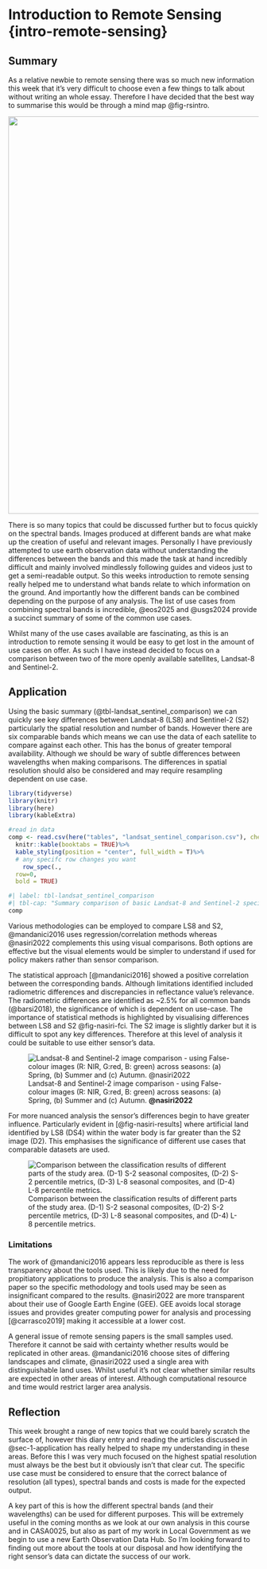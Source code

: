 # Introduction to Remote Sensing {intro-remote-sensing}

## Summary {#sec-1-summary}

As a relative newbie to remote sensing there was so much new information this week that it's very difficult to choose even a few things to talk about without writing an whole essay. Therefore I have decided that the best way to summarise this would be through a mind map @fig-rsintro.

::: {#fig-rsintro fig-cap="Introduction to remote sensing mind-map"}
[![](images/RS_intro_mindmap.png){width="800px"}](images/RS_intro_mindmap.png)
:::

There is so many topics that could be discussed further but to focus quickly on the spectral bands. Images produced at different bands are what make up the creation of useful and relevant images. Personally I have previously attempted to use earth observation data without understanding the differences between the bands and this made the task at hand incredibly difficult and mainly involved mindlessly following guides and videos just to get a semi-readable output. So this weeks introduction to remote sensing really helped me to understand what bands relate to which information on the ground. And importantly how the different bands can be combined depending on the purpose of any analysis. The list of use cases from combining spectral bands is incredible, @eos2025 and @usgs2024 provide a succinct summary of some of the common use cases.

Whilst many of the use cases available are fascinating, as this is an introduction to remote sensing it would be easy to get lost in the amount of use cases on offer. As such I have instead decided to focus on a comparison between two of the more openly available satellites, Landsat-8 and Sentinel-2.

## Application {#sec-1-application}

Using the basic summary (@tbl-landsat_sentinel_comparison) we can quickly see key differences between Landsat-8 (LS8) and Sentinel-2 (S2) particularly the spatial resolution and number of bands. However there are six comparable bands which means we can use the data of each satellite to compare against each other. This has the bonus of greater temporal availability. Although we should be wary of subtle differences between wavelengths when making comparisons. The differences in spatial resolution should also be considered and may require resampling dependent on use case.

```r
library(tidyverse)
library(knitr)
library(here)
library(kableExtra)

#read in data
comp <- read.csv(here("tables", "landsat_sentinel_comparison.csv"), check.names = F)%>% 
  knitr::kable(booktabs = TRUE)%>% 
  kable_styling(position = "center", full_width = T)%>%
  # any specifc row changes you want
    row_spec(.,
  row=0,
  bold = TRUE)
```

```r
#| label: tbl-landsat_sentinel_comparison
#| tbl-cap: "Summary comparison of basic Landsat-8 and Sentinel-2 specifications @mandanici2016"
comp
```
Various methodologies can be employed to compare LS8 and S2, @mandanici2016 uses regression/correlation methods whereas @nasiri2022 complements this using visual comparisons. Both options are effective but the visual elements would be simpler to understand if used for policy makers rather than sensor comparison.

The statistical approach [@mandanici2016] showed a positive correlation between the corresponding bands. Although limitations identified included radiometric differences and discrepancies in reflectance value's relevance. The radiometric differences are identified as \~2.5% for all common bands (@barsi2018), the significance of which is dependent on use-case. The importance of statistical methods is highlighted by visualising differences between LS8 and S2 @fig-nasiri-fci. The S2 image is slightly darker but it is difficult to spot any key differences. Therefore at this level of analysis it could be suitable to use either sensor's data.

![Landsat-8 and Sentinel-2 image comparison - using False-colour images (R: NIR, G:red, B: green) across seasons: (a) Spring, (b) Summer and (c) Autumn. **@nasiri2022**](images/nasiri_image_comparison.webp){#fig-nasiri-fci}

For more nuanced analysis the sensor's differences begin to have greater influence. Particularly evident in [@fig-nasiri-results] where artificial land identified by LS8 (DS4) within the water body is far greater than the S2 image (D2). This emphasises the significance of different use cases that comparable datasets are used.

![Comparison between the classification results of different parts of the study area. (D-1) S-2 seasonal composites, (D-2) S-2 percentile metrics, (D-3) L-8 seasonal composites, and (D-4) L-8 percentile metrics.](images/nasiri-fig5.webp){#fig-nasiri-results}

### Limitations {#sec-1-limitations}

The work of @mandanici2016 appears less reproducible as there is less transparency about the tools used. This is likely due to the need for propitiatory applications to produce the analysis. This is also a comparison paper so the specific methodology and tools used may be seen as insignificant compared to the results. @nasiri2022 are more transparent about their use of Google Earth Engine (GEE). GEE avoids local storage issues and provides greater computing power for analysis and processing [@carrasco2019] making it accessible at a lower cost.

A general issue of remote sensing papers is the small samples used. Therefore it cannot be said with certainty whether results would be replicated in other areas. @mandanici2016 choose sites of differing landscapes and climate, @nasiri2022 used a single area with distinguishable land uses. Whilst useful it's not clear whether similar results are expected in other areas of interest. Although computational resource and time would restrict larger area analysis.

## Reflection {#sec-1-reflection}

This week brought a range of new topics that we could barely scratch the surface of, however this diary entry and reading the articles discussed in @sec-1-application has really helped to shape my understanding in these areas. Before this I was very much focused on the highest spatial resolution must always be the best but it obviously isn't that clear cut. The specific use case must be considered to ensure that the correct balance of resolution (all types), spectral bands and costs is made for the expected output.

A key part of this is how the different spectral bands (and their wavelengths) can be used for different purposes. This will be extremely useful in the coming months as we look at our own analysis in this course and in CASA0025, but also as part of my work in Local Government as we begin to use a new Earth Observation Data Hub. So I'm looking forward to finding out more about the tools at our disposal and how identifying the right sensor's data can dictate the success of our work.
